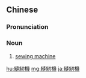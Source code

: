 {{also|缝纫机}}
==Chinese==
{{zh-forms|s=缝纫机|type=21}}

===Pronunciation===
{{zh-pron
|m=féngrènjī
|cat=n
}}

===Noun===
{{zh-noun|mw=架}}

# [[sewing machine]]

[[hu:縫紉機]]
[[mg:縫紉機]]
[[ja:縫紉機]]